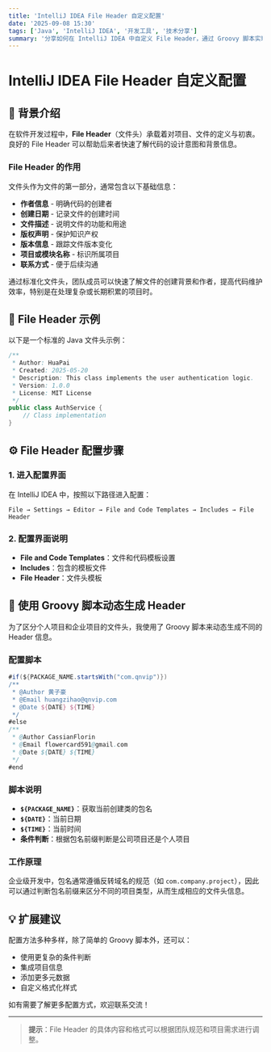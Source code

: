 ```yaml
---
title: 'IntelliJ IDEA File Header 自定义配置'
date: '2025-09-08 15:30'
tags: ['Java', 'IntelliJ IDEA', '开发工具', '技术分享']
summary: '分享如何在 IntelliJ IDEA 中自定义 File Header，通过 Groovy 脚本实现动态生成不同项目的文件头信息，提高代码可维护性和团队协作效率。'
---
```


# IntelliJ IDEA File Header 自定义配置

## 🎯 背景介绍

在软件开发过程中，**File Header**（文件头）承载着对项目、文件的定义与初衷。良好的 File Header 可以帮助后来者快速了解代码的设计意图和背景信息。

### File Header 的作用

文件头作为文件的第一部分，通常包含以下基础信息：

- **作者信息** - 明确代码的创建者
- **创建日期** - 记录文件的创建时间
- **文件描述** - 说明文件的功能和用途
- **版权声明** - 保护知识产权
- **版本信息** - 跟踪文件版本变化
- **项目或模块名称** - 标识所属项目
- **联系方式** - 便于后续沟通

通过标准化文件头，团队成员可以快速了解文件的创建背景和作者，提高代码维护效率，特别是在处理复杂或长期积累的项目时。

## 📝 File Header 示例

以下是一个标准的 Java 文件头示例：

```java
/**
 * Author: HuaPai
 * Created: 2025-05-20
 * Description: This class implements the user authentication logic.
 * Version: 1.0.0
 * License: MIT License
 */
public class AuthService {
    // Class implementation
}
```

## ⚙️ File Header 配置步骤

### 1. 进入配置界面

在 IntelliJ IDEA 中，按照以下路径进入配置：

```
File → Settings → Editor → File and Code Templates → Includes → File Header
```

### 2. 配置界面说明

- **File and Code Templates**：文件和代码模板设置
- **Includes**：包含的模板文件
- **File Header**：文件头模板

## 🚀 使用 Groovy 脚本动态生成 Header

为了区分个人项目和企业项目的文件头，我使用了 Groovy 脚本来动态生成不同的 Header 信息。

### 配置脚本

```groovy
#if(${PACKAGE_NAME.startsWith("com.qnvip")})
/**
 * @Author 黄子豪
 * @Email huangzihao@qnvip.com
 * @Date ${DATE} ${TIME}
 */
#else
/**
 * @Author CassianFlorin
 * @Email flowercard591@gmail.com
 * @Date ${DATE} ${TIME}
 */
#end
```

### 脚本说明

- **`${PACKAGE_NAME}`**：获取当前创建类的包名
- **`${DATE}`**：当前日期
- **`${TIME}`**：当前时间
- **条件判断**：根据包名前缀判断是公司项目还是个人项目

### 工作原理

企业级开发中，包名通常遵循反转域名的规范（如 `com.company.project`），因此可以通过判断包名前缀来区分不同的项目类型，从而生成相应的文件头信息。

## 💡 扩展建议

配置方法多种多样，除了简单的 Groovy 脚本外，还可以：

- 使用更复杂的条件判断
- 集成项目信息
- 添加更多元数据
- 自定义格式化样式

如有需要了解更多配置方式，欢迎联系交流！

---

> **提示**：File Header 的具体内容和格式可以根据团队规范和项目需求进行调整。
